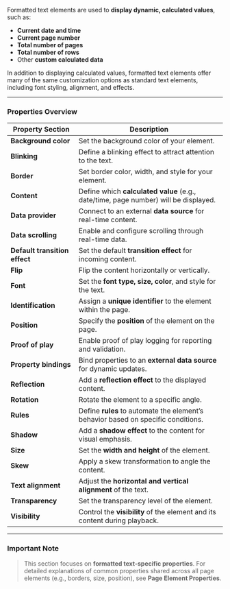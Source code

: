 
Formatted text elements are used to **display dynamic, calculated values**, such as:  
- **Current date and time**  
- **Current page number**  
- **Total number of pages**  
- **Total number of rows**  
- Other **custom calculated data**  

In addition to displaying calculated values, formatted text elements offer many of the same customization options as standard text elements, including font styling, alignment, and effects.

---

### **Properties Overview**

| **Property Section**             | **Description**                                                                                      |
|----------------------------------|------------------------------------------------------------------------------------------------------|
| **Background color**              | Set the background color of your element.                                                            |
| **Blinking**                     | Define a blinking effect to attract attention to the text.                                            |
| **Border**                       | Set border color, width, and style for your element.                                                  |
| **Content**                      | Define which **calculated value** (e.g., date/time, page number) will be displayed.                   |
| **Data provider**                | Connect to an external **data source** for real-time content.                                         |
| **Data scrolling**               | Enable and configure scrolling through real-time data.                                                |
| **Default transition effect**    | Set the default **transition effect** for incoming content.                                           |
| **Flip**                         | Flip the content horizontally or vertically.                                                         |
| **Font**                         | Set the **font type, size, color**, and style for the text.                                           |
| **Identification**               | Assign a **unique identifier** to the element within the page.                                        |
| **Position**                     | Specify the **position** of the element on the page.                                                  |
| **Proof of play**                | Enable proof of play logging for reporting and validation.                                            |
| **Property bindings**            | Bind properties to an **external data source** for dynamic updates.                                   |
| **Reflection**                   | Add a **reflection effect** to the displayed content.                                                 |
| **Rotation**                     | Rotate the element to a specific angle.                                                              |
| **Rules**                        | Define **rules** to automate the element’s behavior based on specific conditions.                     |
| **Shadow**                       | Add a **shadow effect** to the content for visual emphasis.                                           |
| **Size**                         | Set the **width and height** of the element.                                                         |
| **Skew**                         | Apply a skew transformation to angle the content.                                                    |
| **Text alignment**               | Adjust the **horizontal and vertical alignment** of the text.                                         |
| **Transparency**                 | Set the transparency level of the element.                                                           |
| **Visibility**                   | Control the **visibility** of the element and its content during playback.                           |

---

### **Important Note**
> This section focuses on **formatted text-specific properties**. For detailed explanations of common properties shared across all page elements (e.g., borders, size, position), see **Page Element Properties**.

